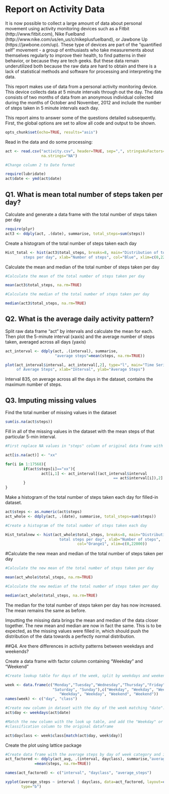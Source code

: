 # Report on Activity Data

It is now possible to collect a large amount of data about personal movement using activity monitoring devices such as a Fitbit (http://www.fitbit.com), Nike Fuelband (http://www.nike.com/us/en_us/c/nikeplusfuelband), or Jawbone Up (https://jawbone.com/up). These type of devices are part of the "quantified self"
movement - a group of enthusiasts who take measurements about themselves regularly to improve their health, to find patterns in their behavior, or because they are tech geeks. But these data remain underutilized both because the raw data are hard to obtain and there is a lack of statistical methods and
software for processing and interpreting the data.

This report makes use of data from a personal activity monitoring device. This device collects data at 5 minute intervals through out the day. The data consists of two months of data from an anonymous individual collected during the months of October and November, 2012 and include the number of steps taken in 5 minute intervals each day.

This report aims to answer some of the questions detailed subsequently. First,
the global options are set to allow all code and output to be shown.

```r
opts_chunk$set(echo=TRUE, results="asis")
```

Read in the data and do some processing:
```r
act <- read.csv("activity.csv", header=TRUE, sep=",", stringsAsFactors=FALSE,
                na.strings="NA")

#Change column 2 to Date format

require(lubridate)
act$date <- ymd(act$date)
```


## Q1. What is mean total number of steps taken per day? 

Calculate and generate a data frame with the total number of steps taken per day 

```r
require(plyr)
act3 <- ddply(act, .(date), summarise, total_steps=sum(steps))
```


Create a histogram of the total number of steps taken each day
```r
Hist_total <- hist(act3$total_steps, breaks=8, main="Distribution of total 
        steps per day", xlab="Number of steps", col="Blue", xlim=c(0,22000))
```

Calculate the mean and median of the total number of steps taken per day
```r
#Calculate the mean of the total number of steps taken per day

mean(act3$total_steps, na.rm=TRUE)

#Calculate the median of the total number of steps taken per day

median(act3$total_steps, na.rm=TRUE)
```


## Q2. What is the average daily activity pattern?

Split raw data frame "act" by intervals and calculate the mean for each. Then
plot the 5-minute interval (xaxis) and the average number of steps taken, 
averaged across all days (yaxis)

```r
act_interval <- ddply(act, .(interval), summarise, 
                      "average steps"=mean(steps, na.rm=TRUE))

plot(act_interval$interval, act_interval[,2], type="l", main="Time Series 
     of Average Steps", xlab="Interval", ylab="Average Steps")
```

Interval 835, on average across all the days in the dataset, contains the maximum
number of steps.

## Q3. Imputing missing values

Find the total number of missing values in the dataset
```r
sum(is.na(act$steps))
```

Fill in all of the missing values in the dataset with the mean steps of that particular 5-min interval.

```r
#First replace NA values in "steps" column of original data frame with "xx".

act[is.na(act)] <- "xx"

for(i in 1:17568){
        if(act$steps[i]=="xx"){  
                act[i,1] <- act_interval[(act_interval$interval
                                                == act$interval[i]),2]
        }
}

```


Make a histogram of the total number of steps taken each day for filled-in dataset.
```r
act$steps <- as.numeric(act$steps)
act_whole <- ddply(act, .(date), summarise, total_steps=sum(steps))

#Create a histogram of the total number of steps taken each day

Hist_totalnew <- hist(act_whole$total_steps, breaks=8, main="Distribution of 
                        total steps per day", xlab="Number of steps", 
                                col="Orange1", xlim=c(0,22000))
```


#Calculate the new mean and median of the total number of steps taken per day
```r
#Calculate the new mean of the total number of steps taken per day

mean(act_whole$total_steps, na.rm=TRUE)

#Calculate the new median of the total number of steps taken per day

median(act_whole$total_steps, na.rm=TRUE)
```

The median for the total number of steps taken per day has now increased. 
The mean remains the same as before.

Imputting the missing data brings the mean and median of the data closer
together. The new mean and median are now in fact the same. This is to 
be expected, as the missing values were filled in, which should push
the distribution of the data towards a perfectly normal distribution.



##Q4. Are there differences in activity patterns between weekdays and weekends?

Create a data frame with factor column containing "Weekday" and "Weekend"

```r
#Create lookup table for days of the week, split by weekdays and weekends

week <- data.frame(c("Monday","Tuesday","Wednesday","Thursday","Friday",
                     "Saturday", "Sunday"),c("Weekday", "Weekday", "Weekday",
                        "Weekday", "Weekday", "Weekend", "Weekend"))
names(week) <- c("day", "class")

#Create new column in dataset with the day of the week matching "date".
act$day <- weekdays(act$date)

#Match the new column with the look up table, and add the "Weekday" or "Weekend
#classification column to the original dataframe

act$dayclass <- week$class[match(act$day, week$day)]
```

Create the plot using lattice package
```r
#Create data frame with the average steps by day of week category and interval
act_factored <- ddply(act_avg, .(interval, dayclass), summarise,"average steps"
             =mean(steps, na.rm=TRUE))

names(act_factored) <- c("interval", "dayclass", "average_steps")

xyplot(average_steps ~ interval | dayclass, data=act_factored, layout=c(1,2),
       type="b")
```










